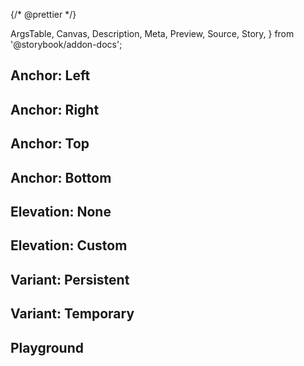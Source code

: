 {/* @prettier */}

  ArgsTable,
  Canvas,
  Description,
  Meta,
  Preview,
  Source,
  Story,
} from '@storybook/addon-docs';


<Meta
  title="Material UI/Drawer"
  component={Drawer}
  parameters={{}}
  render={Template}
/>

<Description of={Drawer} />

## Anchor: Left

<Canvas>
  <Story
    name="Anchor: Left"
    args={{
      anchor: 'left',
    }}
  />
</Canvas>

## Anchor: Right

<Canvas>
  <Story
    name="Anchor: Right"
    args={{
      anchor: 'right',
    }}
  />
</Canvas>

## Anchor: Top

<Canvas>
  <Story
    name="Anchor: Top"
    args={{
      anchor: 'top',
    }}
  />
</Canvas>

## Anchor: Bottom

<Canvas>
  <Story
    name="Anchor: Bottom"
    args={{
      anchor: 'bottom',
    }}
  />
</Canvas>

## Elevation: None

<Canvas>
  <Story
    name="Elevation: None"
    args={{
      elevation: 0,
    }}
  />
</Canvas>

## Elevation: Custom

<Canvas>
  <Story
    name="Elevation: Custom"
    args={{
      elevation: 24,
    }}
  />
</Canvas>

## Variant: Persistent

<Canvas>
  <Story
    name="Variant: Persistent"
    args={{
      variant: 'persistent',
    }}
  />
</Canvas>

## Variant: Temporary

<Canvas>
  <Story
    name="Variant: Temporary"
    args={{
      variant: 'temporary',
    }}
  />
</Canvas>

## Playground

<Canvas isColumn>
  <Story inline={false} name="Playground" args={{}} />
</Canvas>

<ArgsTable story="Playground" />
